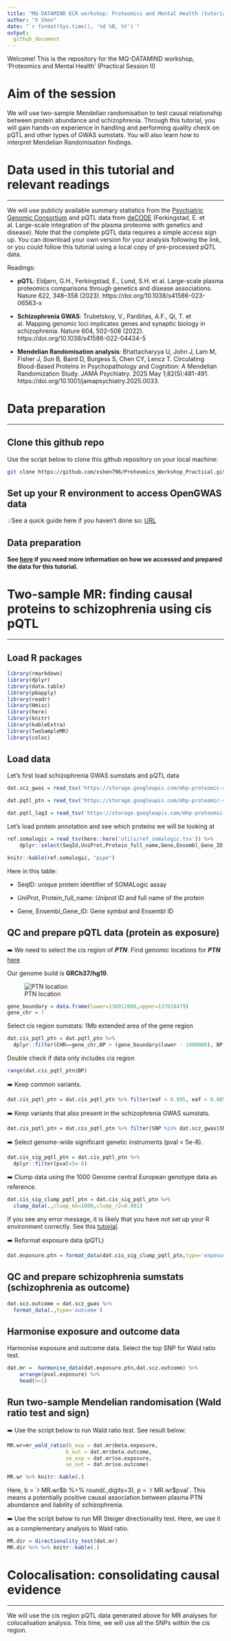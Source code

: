 ```yaml
---
title: "MQ-DATAMIND ECR workshop: Proteomics and Mental Health (tutorial - local version)"
author: "X Shen"
date: "`r format(Sys.time(), '%d %B, %Y')`"
output: 
  github_document
---
```


Welcome! This is the repository for the MQ-DATAMIND workshop, 'Proteomics and Mental Health' (Practical Session II)

# Aim of the session

We will use two-sample Mendelian randomisation to test causal relationship between protein abundance and schizophrenia. Through this tutorial, you will gain hands-on experience in handling and performing quality check on pQTL and other types of GWAS sumstats. You will also learn how to interpret Mendelian Randomisation findings.

# Data used in this tutorial and relevant readings

------------------------------------------------------------------------

We will use publicly available summary statistics from the [Psychiatric Genomic Consortium](https://pgc.unc.edu/for-researchers/download-results/) and pQTL data from [deCODE](https://www.decode.com/summarydata/) (Ferkingstad, E. et al. Large-scale integration of the plasma proteome with genetics and disease). Note that the complete pQTL data requires a simple access sign up. You can download your own version for your analysis following the link, or you could follow this tutorial using a local copy of pre-processed pQTL data.

Readings:

-   **pQTL**: Eldjarn, G.H., Ferkingstad, E., Lund, S.H. et al. Large-scale plasma proteomics comparisons through genetics and disease associations. Nature 622, 348–358 (2023). https://doi.org/10.1038/s41586-023-06563-x

-   **Schizophrenia GWAS**: Trubetskoy, V., Pardiñas, A.F., Qi, T. et al. Mapping genomic loci implicates genes and synaptic biology in schizophrenia. Nature 604, 502–508 (2022). https://doi.org/10.1038/s41586-022-04434-5

-   **Mendelian Randomisation analysis**: Bhattacharyya U, John J, Lam M, Fisher J, Sun B, Baird D, Burgess S, Chen CY, Lencz T. Circulating Blood-Based Proteins in Psychopathology and Cognition: A Mendelian Randomization Study. JAMA Psychiatry. 2025 May 1;82(5):481-491. https://doi.org/10.1001/jamapsychiatry.2025.0033.

# Data preparation

------------------------------------------------------------------------

## Clone this github repo

Use the script below to clone this github repository on your local machine:

```bash
git clone https://github.com/xshen796/Proteomics_Workshop_Practical.git
```

## Set up your R environment to access OpenGWAS data

💡See a quick guide here if you haven't done so: [URL](https://github.com/xshen796/Proteomics_Workshop_Practical/blob/main/Session_ii/Setup_APItoken.md)

## Data preparation

**See [here](https://github.com/xshen796/Proteomics_Workshop_Practical/blob/main/prep/data_prep.md) if you need more information on how we accessed and prepared the data for this tutorial.**

# Two-sample MR: finding causal proteins to schizophrenia using cis pQTL

------------------------------------------------------------------------

## Load R packages

```r
library(rmarkdown)
library(dplyr)
library(data.table)
library(pbapply)
library(readr)
library(Hmisc)
library(here)
library(knitr)
library(kableExtra)
library(TwoSampleMR)
library(coloc)
```

## Load data

Let's first load schizophrenia GWAS sumstats and pQTL data

```r
dat.scz_gwas = read_tsv('https://storage.googleapis.com/mhp-proteomic-sumstats/scz_2022.tsv.gz')

dat.pqtl_ptn = read_tsv('https://storage.googleapis.com/mhp-proteomic-sumstats/Proteomics_SMP_PC0_3045_72_PTN_PTN_10032022_lo_annot.txt.gz') %>% mutate(eaf = effectAlleleFreq)

dat.pqtl_lag3 = read_tsv('https://storage.googleapis.com/mhp-proteomic-sumstats/Proteomics_SMP_PC0_9950_229_LAG3_LAG_3_10032022_lo_annot.txt.gz')
```

Let's load protein annotation and see which proteins we will be looking at

```r
ref.somalogic = read_tsv(here::here('utils/ref_somalogic.tsv')) %>%
    dplyr::select(SeqId,UniProt,Protein_full_name,Gene,Ensembl_Gene_ID)

knitr::kable(ref.somalogic, "pipe")
```

Here in this table:

-   SeqID: unique protein identifier of SOMALogic assay

-   UniProt, Protein_full_name: Uniprot ID and full name of the protein

-   Gene, Ensembl_Gene_ID: Gene symbol and Ensembl ID

## QC and prepare pQTL data (protein as exposure)

➡️ We need to select the cis region of ***PTN***. Find genomic locations for ***PTN*** [here](https://www.genecards.org/cgi-bin/carddisp.pl?gene=PTN&keywords=PTN)

Our genome build is **GRCh37/hg19**.

![PTN location](ptn_location.png)

```r
gene_boundary = data.frame(lower=136912088,upper=137028479)
gene_chr = 7
```

Select cis region sumstats: 1Mb extended area of the gene region

```r
dat.cis_pqtl_ptn = dat.pqtl_ptn %>% 
  dplyr::filter(CHR==gene_chr,BP > (gene_boundary$lower - 1000000), BP < (gene_boundary$upper + 1000000))
```

Double check if data only includes cis region

```r
range(dat.cis_pqtl_ptn$BP)
```

➡️ Keep common variants.

```r
dat.cis_pqtl_ptn = dat.cis_pqtl_ptn %>% filter(eaf < 0.995, eaf > 0.005)
```

➡️ Keep variants that also present in the schizophrenia GWAS sumstats.

```r
dat.cis_pqtl_ptn = dat.cis_pqtl_ptn %>% filter(SNP %in% dat.scz_gwas$SNP)
```

➡️ Select genome-wide significant genetic instruments (pval \< 5e-8).

```r
dat.cis_sig_pqtl_ptn = dat.cis_pqtl_ptn %>% 
  dplyr::filter(pval<5e-8)
```

➡️ Clump data using the 1000 Genome central European genotype data as reference.

```r
dat.cis_sig_clump_pqtl_ptn = dat.cis_sig_pqtl_ptn %>% 
  clump_data(.,clump_kb=1000,clump_r2=0.001)
```

If you see any error message, it is likely that you have not set up your R environment correctly. See this [tutorial](https://github.com/xshen796/Proteomics_Workshop_Practical/blob/main/Session_ii/Setup_APItoken.md).

➡️ Reformat exposure data (pQTL)

```r
dat.exposure.ptn = format_data(dat.cis_sig_clump_pqtl_ptn,type='exposure')
```

## QC and prepare schizophrenia sumstats (schizophrenia as outcome)

```r
dat.scz.outcome = dat.scz_gwas %>% 
  format_data(.,type='outcome') 
```

## Harmonise exposure and outcome data

Harmonise exposure and outcome data. Select the top SNP for Wald ratio test.

```r
dat.mr =  harmonise_data(dat.exposure.ptn,dat.scz.outcome) %>%
    arrange(pval.exposure) %>%
    head(n=1)
```

## Run two-sample Mendelian randomisation (Wald ratio test and sign)

➡️ Use the script below to run Wald ratio test. See result below:

```r
MR.wr=mr_wald_ratio(b_exp = dat.mr$beta.exposure,
                   b_out = dat.mr$beta.outcome,
                   se_exp = dat.mr$se.exposure,
                   se_out = dat.mr$se.outcome)  

MR.wr %>% knitr::kable(.)
```

Here, b = \`r MR.wr\$b %\>% round(.,digits=3), p = \`r MR.wr\$pval\`. This means a potentially positive causal association between plasma PTN abundance and liability of schizophrenia.

➡️ Use the script below to run MR Steiger directionality test. Here, we use it as a complementary analysis to Wald ratio.

```r
MR.dir = directionality_test(dat.mr)
MR.dir %>% %>% knitr::kable(.)
```

# Colocalisation: consolidating causal evidence

------------------------------------------------------------------------

We will use the cis region pQTL data generated above for MR analyses for colocalisation analysis. This time, we will use all the SNPs within the cis region.